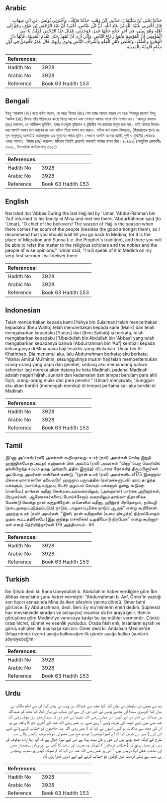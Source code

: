 ## Arabic


<div dir="rtl" lang="ar" style={{fontSize:'larger',backgroundColor:'#f8f9fa',padding:20}}>
حَدَّثَنَا يَحْيَى بْنُ سُلَيْمَانَ، حَدَّثَنِي ابْنُ وَهْبٍ، حَدَّثَنَا مَالِكٌ،‏.‏ وَأَخْبَرَنِي يُونُسُ، عَنِ ابْنِ شِهَابٍ، قَالَ أَخْبَرَنِي عُبَيْدُ اللَّهِ بْنُ عَبْدِ اللَّهِ، أَنَّ ابْنَ عَبَّاسٍ، أَخْبَرَهُ أَنَّ عَبْدَ الرَّحْمَنِ بْنَ عَوْفٍ رَجَعَ إِلَى أَهْلِهِ وَهْوَ بِمِنًى، فِي آخِرِ حَجَّةٍ حَجَّهَا عُمَرُ، فَوَجَدَنِي، فَقَالَ عَبْدُ الرَّحْمَنِ فَقُلْتُ يَا أَمِيرَ الْمُؤْمِنِينَ إِنَّ الْمَوْسِمَ يَجْمَعُ رَعَاعَ النَّاسِ، وَإِنِّي أَرَى أَنْ تُمْهِلَ حَتَّى تَقْدَمَ الْمَدِينَةَ، فَإِنَّهَا دَارُ الْهِجْرَةِ وَالسُّنَّةِ، وَتَخْلُصَ لأَهْلِ الْفِقْهِ وَأَشْرَافِ النَّاسِ وَذَوِي رَأْيِهِمْ‏.‏ قَالَ عُمَرُ لأَقُومَنَّ فِي أَوَّلِ مَقَامٍ أَقُومُهُ بِالْمَدِينَةِ‏.‏
</div>
<div style={{backgroundColor:'#f8f9fa',padding:20, marginBottom: 10}}><table> <thead> <tr> <th>References:</th> <th></th> </tr> </thead> <tbody><tr><td>Hadith No</td><td>3928</td></tr><tr><td>Arabic No</td><td>3928</td></tr><tr><td>Reference</td><td>Book 63 Hadith 153</td></tr></tbody></table></div>

## Bengali


<div dir="ltr" lang="bn" style={{fontSize:'larger',backgroundColor:'#f8f9fa',padding:20}}>
ইবনু ‘আব্বাস (রাঃ) হতে বর্ণনা করেন, যে বছর ‘উমার (রাঃ) শেষ হাজ্জ আদায় করেন সে বছর ‘আবদুর রহমান ইবনু ‘আউফ (রাঃ) মিনায় তাঁর পরিবারের কাছে ফিরে আসেন এবং সেখানে আমার সাথে তাঁর সাক্ষাৎ হয়। ‘আবদুর রহমান (রাঃ) বললেন, হে আমীরুল মুমিনীন, হাজ্জ মওসুমে বুদ্ধিমান ও বুদ্ধিহীন সব রকমের মানুষ জড় হয়। তাই আমার বিবেচনায় আপনি ভাষণ দান করবেন না এবং মদিনা গিয়ে ভাষণ দান করুন। মদিনা হল দারুল হিজরাত, (হিজরাতের স্থান) রাসূল সাল্লাল্লাহু আলাইহি ওয়াসাল্লাম-এর সুন্নাতের পবিত্র ভূমি। সেখানে আপনি অনেক জ্ঞানী, গুণী ও বুদ্ধিদীপ্ত লোককে একত্র পাবেন। ‘উমার (রাঃ) বললেন, মদিনায় গিয়েই প্রথমেই অবশ্যই আমার ভাষণ দিব। (২৪৬২) (আধুনিক প্রকাশনীঃ ৩৬৩৮, ইসলামিক ফাউন্ডেশনঃ ৩৬৪১)
</div>
<div style={{backgroundColor:'#f8f9fa',padding:20, marginBottom: 10}}><table> <thead> <tr> <th>References:</th> <th></th> </tr> </thead> <tbody><tr><td>Hadith No</td><td>3928</td></tr><tr><td>Arabic No</td><td>3928</td></tr><tr><td>Reference</td><td>Book 63 Hadith 153</td></tr></tbody></table></div>

## English


<div dir="ltr" lang="en" style={{fontSize:'larger',backgroundColor:'#f8f9fa',padding:20}}>
Narrated Ibn 'Abbas:During the last Hajj led by 'Umar, 'Abdur-Rahman bin 'Auf returned to his family at Mina and met me there. 'AbdurRahman said (to 'Umar), "O chief of the believers! The season of Hajj is the season when there comes the scum of the people (besides the good amongst them), so I recommend that you should wait till you go back to Medina, for it is the place of Migration and Sunna (i.e. the Prophet's tradition), and there you will be able to refer the matter to the religious scholars and the nobles and the people of wise opinions." 'Umar said, "I will speak of it in Medina on my very first sermon I will deliver there
</div>
<div style={{backgroundColor:'#f8f9fa',padding:20, marginBottom: 10}}><table> <thead> <tr> <th>References:</th> <th></th> </tr> </thead> <tbody><tr><td>Hadith No</td><td>3928</td></tr><tr><td>Arabic No</td><td>3928</td></tr><tr><td>Reference</td><td>Book 63 Hadith 153</td></tr></tbody></table></div>

## Indonesian


<div dir="ltr" lang="id" style={{fontSize:'larger',backgroundColor:'#f8f9fa',padding:20}}>
Telah menceritakan kepada kami [Yahya bin Sulaiman] telah menceritakan kepadaku [Ibnu Wahb] telah menceritakan kepada kami [Malik] dan telah mengabarkan kepadaku [Yunus] dari [Ibnu Syihab] ia berkata, telah mengabarkan kepadaku ['Ubaidullah bin Abdullah bin 'Abbas] yang telah mengabarkan kepadanya bahwa [Abdurrahman bin 'Auf] kembali kepada keluarganya di Mina pada haji terakhir yang dilakukan 'Umar bin Al Khaththab. Dia menemui aku, lalu Abdurrahman berkata; aku berkata; "Wahai Amirul Mu'minin, sesungguhnya musim haji telah mempertemukan orang-orang yang papa dan gembel, sedang aku memandang bahwa sebentar lagi mereka akan datang ke kota Madinah, padahal Madinah adalah negeri hijrah, sunnah dan kedamaian dan tempat berdiam para ahli fiqih, orang-orang mulia dan para pemikir." [Umar] menjawab; "Sungguh aku akan berdiri (mencegah mereka) di tempat pertama kali aku berdiri di Madinah
</div>
<div style={{backgroundColor:'#f8f9fa',padding:20, marginBottom: 10}}><table> <thead> <tr> <th>References:</th> <th></th> </tr> </thead> <tbody><tr><td>Hadith No</td><td>3928</td></tr><tr><td>Arabic No</td><td>3928</td></tr><tr><td>Reference</td><td>Book 63 Hadith 153</td></tr></tbody></table></div>

## Tamil


<div dir="ltr" lang="ta" style={{fontSize:'larger',backgroundColor:'#f8f9fa',padding:20}}>
இப்னு அப்பாஸ் (ரலி) அவர்கள் கூறியதாவது: உமர் (ரலி) அவர்கள் செய்த இறுதி ஹஜ்ஜின்போது அப்துர் ரஹ்மான் பின் அவ்ஃப் (ரலி) அவர்கள் “மினா' பெரு வெளியில் தங்கியிருந்த சமயம் தமது (தங்குமிடத்தில் இருந்த) வீட்டாரை நோக்கித் திரும்பினார்கள். அப்போது அவர்கள் என்னைக் கண்டு, “(நான் உமர் (ரலி) அவர்களிடம்)175 இறைநம்பிக்கை யாளர்களின் தலைவரே! ஹஜ்ஜுப் பருவத்தில் (நன்மக்களுடன்) தரம் தாழ்ந்த மக்களும், (வாய்க்கு வந்தபடி பேசி) குழப்பம் செய்யும் மக்களும் ஒன்று கூடுவர். (எனவே,) தாங்கள் மதீனா சென்றடையும்வரையிலும், (அங்குள்ள) மார்க்க அறிஞர்கள், பிரமுகர்கள், ஆலோசகர்களைப் போய்ச்சேரும் வரையிலும் தாங்கள் நிதானிக்க வேண்டு மென்று நான் கருதுகிறேன். ஏனெனில் மதீனா, ஹிஜ்ரத் பிரதேசமும், நபிவழி (நடைமுறைப்படுத்தப்படும்) நாடும், பாதுகாப்புமிக்க நாடும் ஆகும்” என்று கூறினேன். அதற்கு உமர் (ரலி) அவர்கள், “இனி, நான் மதீனாவில் (உரை நிகழ்த்த) நிற்கப்போகும் முதல் கூட்டத்திலேயே (இது குறித்து எச்சரிக்க) உறுதியோடு நிற்பேன்” என்று கூறினார்கள் எனத் தெரிவித்தார்கள்.176 அத்தியாயம் : 63
</div>
<div style={{backgroundColor:'#f8f9fa',padding:20, marginBottom: 10}}><table> <thead> <tr> <th>References:</th> <th></th> </tr> </thead> <tbody><tr><td>Hadith No</td><td>3928</td></tr><tr><td>Arabic No</td><td>3928</td></tr><tr><td>Reference</td><td>Book 63 Hadith 153</td></tr></tbody></table></div>

## Turkish


<div dir="ltr" lang="tr" style={{fontSize:'larger',backgroundColor:'#f8f9fa',padding:20}}>
İbn Şihab dedi ki: Bana Ubeydullah b. Abdullah'ın haber verdiğine göre İbn Abbas kendisine şunu haber vermiştir: "Abdurrahman b. Avf, Ömer'in yaptığı son haccı esnasında Mina'da iken ailesinin yanına döndü. Ömer beni görünce: Ey Abdurrahman, dedi. Ben: Ey mu'minlerin emiri dedim. Şüphesiz hac mevsiminde sıradan ve anlayışsız insanlar da bir araya gelir. Benim görüşüme göre Medine'ye varıncaya kadar bu işe mühlet vermendir. Çünkü orası hicret, sünnet ve esenlik yurdudur. Orada fıkıh ehli, insanların eşrafı ve görüş sahipleri ile baş başa kalırsın. Ömer dedi ki: Andalsun Medine'de (hitap etmek üzere) ayağa kalkacağım ilk günde ayağa kalkıp (şunları) söyleyeceğim
</div>
<div style={{backgroundColor:'#f8f9fa',padding:20, marginBottom: 10}}><table> <thead> <tr> <th>References:</th> <th></th> </tr> </thead> <tbody><tr><td>Hadith No</td><td>3928</td></tr><tr><td>Arabic No</td><td>3928</td></tr><tr><td>Reference</td><td>Book 63 Hadith 153</td></tr></tbody></table></div>

## Urdu


<div dir="rtl" lang="ur" style={{fontSize:'larger',backgroundColor:'#f8f9fa',padding:20}}>
ہم سے یحییٰ بن سلیمان نے بیان کیا، کہا مجھ سے عبداللہ بن وہب نے بیان کیا، ان سے امام مالک نے بیان کیا (دوسری سند) اور مجھے یونس نے خبر دی، ان سے ابن شہاب نے بیان کیا، کہا مجھ کو عبیداللہ بن عبداللہ نے خبر دی اور انہیں ابن عباس رضی اللہ عنہما نے خبر دی کہ عبدالرحمٰن بن عوف رضی اللہ عنہ منیٰ میں اپنے خیمہ کی طرف واپس آ رہے تھے۔ یہ عمر رضی اللہ عنہ کے آخری حج کا واقعہ ہے تو ان کی مجھ سے ملاقات ہو گئی۔ انہوں نے کہا کہ ( عمر رضی اللہ عنہ حاجیوں کو خطاب کرنے والے تھے اس لیے ) میں نے عرض کیا کہ اے امیرالمؤمنین! موسم حج میں معمولی سوجھ بوجھ رکھنے والے سب طرح کے لوگ جمع ہوتے ہیں اور شور و غل بہت ہوتا ہے اس لیے میرا خیال ہے کہ آپ اپنا ارادہ موقوف کر دیں اور مدینہ پہنچ کر ( خطاب فرمائیں ) کیونکہ وہ ہجرت اور سنت کا گھر ہے اور وہاں سمجھدار معزز اور صاحب عقل لوگ رہتے ہیں۔“ اس پر عمر رضی اللہ عنہ نے کہا کہ تم ٹھیک کہتے ہو، مدینہ پہنچتے ہی سب سے پہلی فرصت میں لوگوں کو خطاب کرنے کے لیے ضرور کھڑا ہوں گا۔
</div>
<div style={{backgroundColor:'#f8f9fa',padding:20, marginBottom: 10}}><table> <thead> <tr> <th>References:</th> <th></th> </tr> </thead> <tbody><tr><td>Hadith No</td><td>3928</td></tr><tr><td>Arabic No</td><td>3928</td></tr><tr><td>Reference</td><td>Book 63 Hadith 153</td></tr></tbody></table></div>